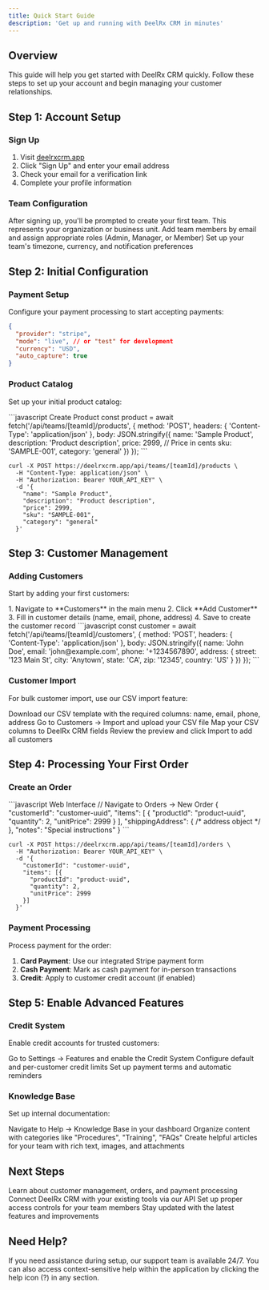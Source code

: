 ```yaml
---
title: Quick Start Guide
description: 'Get up and running with DeelRx CRM in minutes'
---
```


## Overview

This guide will help you get started with DeelRx CRM quickly. Follow these steps to set up your account and begin managing your customer relationships.

## Step 1: Account Setup

### Sign Up
1. Visit [deelrxcrm.app](https://deelrxcrm.app)
2. Click "Sign Up" and enter your email address
3. Check your email for a verification link
4. Complete your profile information

### Team Configuration
<Steps>
  <Step title="Create Your Team">
    After signing up, you'll be prompted to create your first team. This represents your organization or business unit.
  </Step>
  <Step title="Invite Team Members">
    Add team members by email and assign appropriate roles (Admin, Manager, or Member)
  </Step>
  <Step title="Configure Settings">
    Set up your team's timezone, currency, and notification preferences
  </Step>
</Steps>

## Step 2: Initial Configuration

### Payment Setup
Configure your payment processing to start accepting payments:

```json
{
  "provider": "stripe",
  "mode": "live", // or "test" for development
  "currency": "USD",
  "auto_capture": true
}
```

### Product Catalog
Set up your initial product catalog:

<CodeGroup>
```javascript Create Product
const product = await fetch('/api/teams/[teamId]/products', {
  method: 'POST',
  headers: { 'Content-Type': 'application/json' },
  body: JSON.stringify({
    name: 'Sample Product',
    description: 'Product description',
    price: 2999, // Price in cents
    sku: 'SAMPLE-001',
    category: 'general'
  })
});
```

```curl cURL
curl -X POST https://deelrxcrm.app/api/teams/[teamId]/products \
  -H "Content-Type: application/json" \
  -H "Authorization: Bearer YOUR_API_KEY" \
  -d '{
    "name": "Sample Product",
    "description": "Product description",
    "price": 2999,
    "sku": "SAMPLE-001",
    "category": "general"
  }'
```
</CodeGroup>

## Step 3: Customer Management

### Adding Customers
Start by adding your first customers:

<Tabs>
  <Tab title="Web Interface">
    1. Navigate to **Customers** in the main menu
    2. Click **Add Customer**
    3. Fill in customer details (name, email, phone, address)
    4. Save to create the customer record
  </Tab>
  <Tab title="API">
    ```javascript
    const customer = await fetch('/api/teams/[teamId]/customers', {
      method: 'POST',
      headers: { 'Content-Type': 'application/json' },
      body: JSON.stringify({
        name: 'John Doe',
        email: 'john@example.com',
        phone: '+1234567890',
        address: {
          street: '123 Main St',
          city: 'Anytown',
          state: 'CA',
          zip: '12345',
          country: 'US'
        }
      })
    });
    ```
  </Tab>
</Tabs>

### Customer Import
For bulk customer import, use our CSV import feature:

<Steps>
  <Step title="Prepare CSV File">
    Download our CSV template with the required columns: name, email, phone, address
  </Step>
  <Step title="Upload File">
    Go to Customers → Import and upload your CSV file
  </Step>
  <Step title="Map Fields">
    Map your CSV columns to DeelRx CRM fields
  </Step>
  <Step title="Review & Import">
    Review the preview and click Import to add all customers
  </Step>
</Steps>

## Step 4: Processing Your First Order

### Create an Order
<CodeGroup>
```javascript Web Interface
// Navigate to Orders → New Order
{
  "customerId": "customer-uuid",
  "items": [
    {
      "productId": "product-uuid",
      "quantity": 2,
      "unitPrice": 2999
    }
  ],
  "shippingAddress": { /* address object */ },
  "notes": "Special instructions"
}
```

```curl API
curl -X POST https://deelrxcrm.app/api/teams/[teamId]/orders \
  -H "Authorization: Bearer YOUR_API_KEY" \
  -d '{
    "customerId": "customer-uuid",
    "items": [{
      "productId": "product-uuid", 
      "quantity": 2,
      "unitPrice": 2999
    }]
  }'
```
</CodeGroup>

### Payment Processing
Process payment for the order:

1. **Card Payment**: Use our integrated Stripe payment form
2. **Cash Payment**: Mark as cash payment for in-person transactions  
3. **Credit**: Apply to customer credit account (if enabled)

## Step 5: Enable Advanced Features

### Credit System
Enable credit accounts for trusted customers:

<Accordion title="Credit Setup">
  <Steps>
    <Step title="Enable Credit Module">
      Go to Settings → Features and enable the Credit System
    </Step>
    <Step title="Set Credit Limits">
      Configure default and per-customer credit limits
    </Step>
    <Step title="Payment Terms">
      Set up payment terms and automatic reminders
    </Step>
  </Steps>
</Accordion>

### Knowledge Base
Set up internal documentation:

<Accordion title="Knowledge Base Setup">
  <Steps>
    <Step title="Access Knowledge Base">
      Navigate to Help → Knowledge Base in your dashboard
    </Step>
    <Step title="Create Categories">
      Organize content with categories like "Procedures", "Training", "FAQs"
    </Step>
    <Step title="Add Articles">
      Create helpful articles for your team with rich text, images, and attachments
    </Step>
  </Steps>
</Accordion>

## Next Steps

<CardGroup cols={2}>
  <Card title="Explore Core Features" icon="compass" href="/core-crm/customers">
    Learn about customer management, orders, and payment processing
  </Card>
  <Card title="Set Up Integrations" icon="plug" href="/api-reference/introduction">
    Connect DeelRx CRM with your existing tools via our API
  </Card>
  <Card title="Configure Team Roles" icon="users-gear" href="/admin/roles-permissions">
    Set up proper access controls for your team members
  </Card>
  <Card title="View Changelog" icon="clock" href="/changelog">
    Stay updated with the latest features and improvements
  </Card>
</CardGroup>

## Need Help?

<Tip>
  If you need assistance during setup, our support team is available 24/7. You can also access context-sensitive help within the application by clicking the help icon (?) in any section.
</Tip>